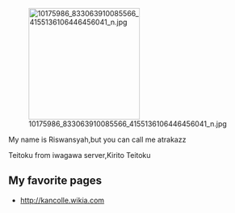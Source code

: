 [[File:10175986 833063910085566 4155136106446456041 n.jpg|thumb|220px|right]]

My name is Riswansyah,but you can call me atrakazz

Teitoku from iwagawa server,Kirito Teitoku

==My favorite pages==

* http://kancolle.wikia.com